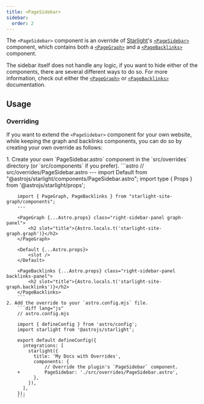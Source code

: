 ```yaml
---
title: <PageSidebar>
sidebar:
  order: 2
---
```



The `<PageSidebar>` component is an override of [Starlight](https://starlight.astro.build)'s
[`<PageSidebar>`](https://starlight.astro.build/reference/overrides/#pagesidebar)
component, which contains both a [`<PageGraph>`](/starlight-site-graph/components/pagegraph)
and a [`<PageBacklinks>`](/starlight-site-graph/components/pagebacklinks) component.

The sidebar itself does not handle any logic, if you want to hide either of the components,
there are several different ways to do so.
For more information, check out
either the [`<PageGraph>`](/starlight-site-graph/components/pagegraph#visibility) or
[`<PageBacklinks>`](/starlight-site-graph/components/pagebacklinks#visibility) documentation.


## Usage

### Overriding

If you want to extend the `<PageSidebar>` component for your own website, while keeping the graph and backlinks
components, you can do so by creating your own override as follows:

<Steps>
	1. Create your own `PageSidebar.astro` component in the `src/overrides` directory (or `src/components` if you prefer).
		```astro
		// src/overrides/PageSidebar.astro
		---
		import Default from "@astrojs/starlight/components/PageSidebar.astro";
		import type { Props } from '@astrojs/starlight/props';

		import { PageGraph, PageBacklinks } from "starlight-site-graph/components";
		---

		<PageGraph {...Astro.props} class="right-sidebar-panel graph-panel">
			<h2 slot="title">{Astro.locals.t('starlight-site-graph.graph')}</h2>
		</PageGraph>

		<Default {...Astro.props}>
			<slot />
		</Default>

		<PageBacklinks {...Astro.props} class="right-sidebar-panel backlinks-panel">
			<h2 slot="title">{Astro.locals.t('starlight-site-graph.backlinks')}</h2>
		</PageBacklinks>
		```
	2. Add the override to your `astro.config.mjs` file.
		```diff lang="js"
		// astro.config.mjs

		import { defineConfig } from 'astro/config';
		import starlight from '@astrojs/starlight';

		export default defineConfig({
		  integrations: [
			starlight({
			  title: 'My Docs with Overrides',
			  components: {
				  // Override the plugin's `PageSidebar` component.
		+		  PageSidebar: './src/overrides/PageSidebar.astro',
			  },
			}),
		  ],
		});
		```
</Steps>
